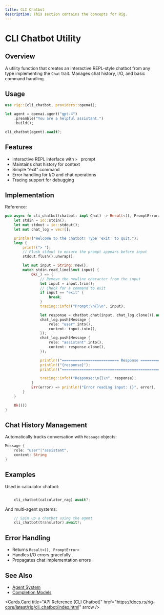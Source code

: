 ```yaml
---
title: CLI Chatbot
description: This section contains the concepts for Rig.
---
```


# CLI Chatbot Utility

## Overview
A utility function that creates an interactive REPL-style chatbot from any type implementing the `Chat` trait. Manages chat history, I/O, and basic command handling.

## Usage
```rust
use rig::{cli_chatbot, providers::openai};

let agent = openai.agent("gpt-4")
    .preamble("You are a helpful assistant.")
    .build();

cli_chatbot(agent).await?;
```

## Features
- Interactive REPL interface with `> ` prompt
- Maintains chat history for context
- Simple "exit" command
- Error handling for I/O and chat operations
- Tracing support for debugging

## Implementation
Reference:

```rust filename="rig-core/src/cli_chatbot.rs [7:50]"
pub async fn cli_chatbot(chatbot: impl Chat) -> Result<(), PromptError> {
    let stdin = io::stdin();
    let mut stdout = io::stdout();
    let mut chat_log = vec![];

    println!("Welcome to the chatbot! Type 'exit' to quit.");
    loop {
        print!("> ");
        // Flush stdout to ensure the prompt appears before input
        stdout.flush().unwrap();

        let mut input = String::new();
        match stdin.read_line(&mut input) {
            Ok(_) => {
                // Remove the newline character from the input
                let input = input.trim();
                // Check for a command to exit
                if input == "exit" {
                    break;
                }
                tracing::info!("Prompt:\n{}\n", input);

                let response = chatbot.chat(input, chat_log.clone()).await?;
                chat_log.push(Message {
                    role: "user".into(),
                    content: input.into(),
                });
                chat_log.push(Message {
                    role: "assistant".into(),
                    content: response.clone(),
                });

                println!("========================== Response ============================");
                println!("{response}");
                println!("================================================================\n\n");

                tracing::info!("Response:\n{}\n", response);
            }
            Err(error) => println!("Error reading input: {}", error),
        }
    }

    Ok(())
}
```


## Chat History Management
Automatically tracks conversation with `Message` objects:
```rust
Message {
    role: "user"|"assistant",
    content: String
}
```

## Examples
Used in calculator chatbot:

```279:281:rig-core/examples/calculator_chatbot.rs

    cli_chatbot(calculator_rag).await?;

```


And multi-agent systems:

```66:67:rig-core/examples/multi_agent.rs
    // Spin up a chatbot using the agent
    cli_chatbot(translator).await?;
```


## Error Handling
- Returns `Result<(), PromptError>`
- Handles I/O errors gracefully
- Propagates chat implementation errors

## See Also
- [Agent System](./3_concepts/3_sagent.md)
- [Completion Models](./3_concepts/0_completion.md)


<Cards.Card
    title="API Reference (CLI Chatbot)"
    href="https://docs.rs/rig-core/latest/rig/cli_chatbot/index.html"
    arrow
/>
